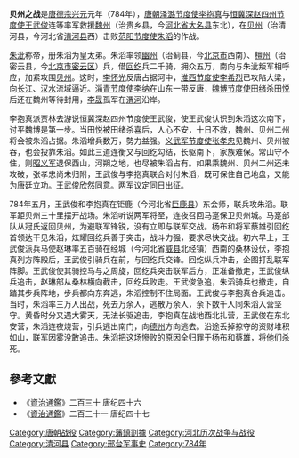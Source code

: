 '''贝州之战'''是[[唐德宗|唐德宗]][[兴元|兴元]]元年（784年），[[唐朝|唐朝]][[泽潞节度使|泽潞节度使]][[李抱真|李抱真]]与[[成德节度使|恒冀深赵四州节度使]][[王武俊|王武俊]]连等率军救援[[魏州|魏州]]（治贵乡县，今[[河北省|河北省]][[大名县|大名县]]东北），在[[贝州|贝州]]（治清河县，今河北省[[清河县|清河县]]西）击败[[范阳节度使|范阳节度使]][[朱滔|朱滔]]的作战。

[[朱泚|朱泚]]称帝，册朱滔为皇太弟。朱滔率领[[幽州|幽州]]（治蓟县，今[[北京市|北京市]]西南）、[[檀州|檀州]]（治密云县，今[[北京市|北京市]][[密云区|密云区]]）兵，借[[回纥|回纥]]兵二千骑，拥众五万，南向与朱泚叛军相呼应，加紧攻围[[贝州|贝州]]。这时，[[李怀光|李怀光]]反唐占据河中，[[淮西节度使|淮西节度使]][[李希烈|李希烈]]已攻陷大梁，向[[长江|长江]]、[[汉水|汉水]]流域逼近。[[淄青节度使|淄青节度使]][[李纳|李纳]]在山东一带反唐，[[魏博节度使|魏博节度使]][[田绪|田绪]]杀[[田悦|田悦]]后还在魏州等待封用，[[李晟|李晟]]孤军在[[渭河|渭河]]沿岸。

李抱真派贾林去游说恒冀深赵四州节度使王武俊，使王武俊认识到朱滔这次南下，讨平魏博是第一步。当田悦被田绪杀喜后，人心不安，十日不救，魏州、贝州二州将会被朱滔占据。朱滔增兵数万，勢力益强。[[义武军节度使|义武军节度使]][[张孝忠|张孝忠]]见魏州、贝州被吞，也会投靠朱滔。如此三道连衡又与回纥勾结，长驱南下，家族难保。常山守不住，则[[昭义军|昭义军]]退保西山，河朔之地，也尽被朱滔占有。如果乘魏州、贝州二州还未攻破，张孝忠尚未归附，王武俊与李抱真联合对付朱滔，既可保住自己地盘，又能为唐廷立功。王武俊欣然同意。两军议定同日出征。

784年五月，王武俊和李抱真在钜鹿（今河北省[[巨鹿县|巨鹿县]]）东会师，联兵攻朱滔。联军距贝州三十里摆开战场。朱滔听说两军将至，连夜召回马寔保卫贝州城。马寔部队从冠氏返回贝州，为避联军锋锐，没有立即与联军交战。杨布和将军蔡雄引回纥首领达干见朱滔，炫耀回纥兵善于突击，战斗力强，要求尽快交战。初六早上，王武俊派兵马使赵琳率五百骑在经城（今河北省[[威县|威县]]北经镇）西南的桑林设伏，李抱真列方阵殿后，王武俊引骑兵在前，与回纥兵交锋。回纥纵兵冲击，企图打乱联军阵脚。王武俊使其骑控马与之周旋，回纥兵突击联军后方，正准备撤走，王武俊纵兵追击，赵琳部从桑林横向截击，回纥兵败走。王武俊急追，朱滔骑兵也撤走，自踏其步兵阵地，步兵都向东奔逃，朱滔控制不住局面。王武俊与李抱真合兵追击。当时，朱滔率三万人出战，死去万余人，逃散万余人，余下数千人同朱滔入营坚守。黄昏时分又遇大雾天，无法长驱追击，李抱真在战地西北扎营，王武俊在东北安营，朱滔连夜烧营，引兵逃出南门，向[[德州|德州]]方向逃去。沿途丢掉掠夺的资财堆积如山，联军因雾没敢追击。朱滔把这场慘败的原因全归罪于杨布和蔡雄，将他们杀死。

==參考文獻==
*《[[資治通鑑|資治通鑑]]》二百三十 唐纪四十六
*《[[資治通鑑|資治通鑑]]》二百三十一 唐纪四十七

{{DEFAULTSORT:B}}
[[Category:唐朝战役|Category:唐朝战役]]
[[Category:藩鎮割據|Category:藩鎮割據]]
[[Category:河北历次战争与战役|Category:河北历次战争与战役]]
[[Category:清河县|Category:清河县]]
[[Category:邢台军事史|Category:邢台军事史]]
[[Category:784年|Category:784年]]